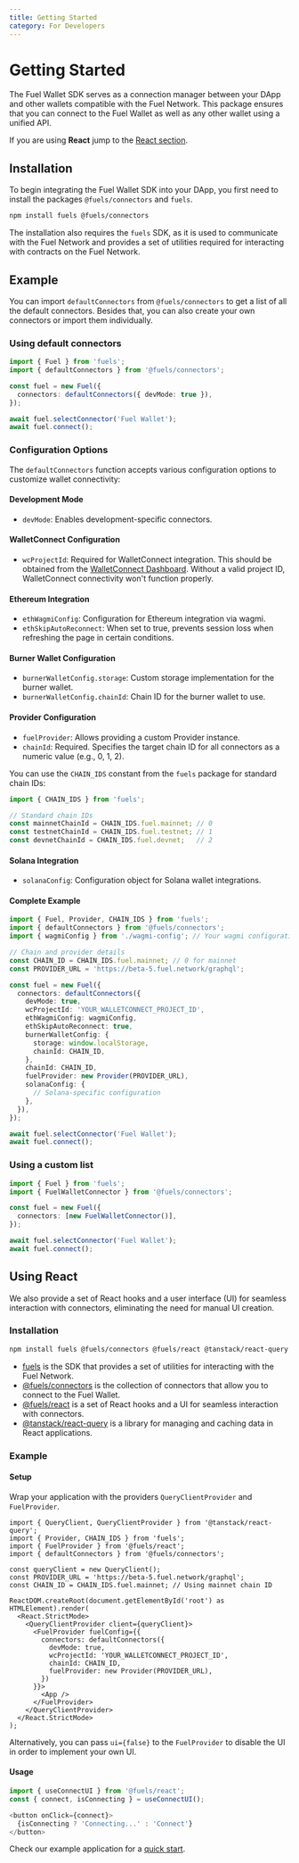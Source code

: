 ```yaml
---
title: Getting Started
category: For Developers
---
```


# Getting Started

The Fuel Wallet SDK serves as a connection manager between your DApp and other wallets compatible with the Fuel Network. This package ensures that you can connect to the Fuel Wallet as well as any other wallet using a unified API.

If you are using **React** jump to the [React section](./#using-react).

## Installation

To begin integrating the Fuel Wallet SDK into your DApp, you first need to install the packages `@fuels/connectors` and `fuels`.

```bash
npm install fuels @fuels/connectors
```

The installation also requires the `fuels` SDK, as it is used to communicate with the Fuel Network and provides a set of utilities required for interacting with contracts on the Fuel Network.

## Example

You can import `defaultConnectors` from `@fuels/connectors` to get a list of all the default connectors. Besides that, you can also create your own connectors or import them individually.

### Using default connectors
```ts
import { Fuel } from 'fuels';
import { defaultConnectors } from '@fuels/connectors';

const fuel = new Fuel({
  connectors: defaultConnectors({ devMode: true }),
});

await fuel.selectConnector('Fuel Wallet');
await fuel.connect();
```

### Configuration Options

The `defaultConnectors` function accepts various configuration options to customize wallet connectivity:

#### Development Mode
- `devMode`: Enables development-specific connectors.

#### WalletConnect Configuration
- `wcProjectId`: Required for WalletConnect integration. This should be obtained from the [WalletConnect Dashboard](https://cloud.walletconnect.com/). Without a valid project ID, WalletConnect connectivity won't function properly.

#### Ethereum Integration
- `ethWagmiConfig`: Configuration for Ethereum integration via wagmi.
- `ethSkipAutoReconnect`: When set to true, prevents session loss when refreshing the page in certain conditions.

#### Burner Wallet Configuration
- `burnerWalletConfig.storage`: Custom storage implementation for the burner wallet.
- `burnerWalletConfig.chainId`: Chain ID for the burner wallet to use.

#### Provider Configuration
- `fuelProvider`: Allows providing a custom Provider instance.
- `chainId`: Required. Specifies the target chain ID for all connectors as a numeric value (e.g., 0, 1, 2).

You can use the `CHAIN_IDS` constant from the `fuels` package for standard chain IDs:
```ts
import { CHAIN_IDS } from 'fuels';

// Standard chain IDs
const mainnetChainId = CHAIN_IDS.fuel.mainnet; // 0
const testnetChainId = CHAIN_IDS.fuel.testnet; // 1
const devnetChainId = CHAIN_IDS.fuel.devnet;   // 2
```

#### Solana Integration
- `solanaConfig`: Configuration object for Solana wallet integrations.

#### Complete Example

```ts
import { Fuel, Provider, CHAIN_IDS } from 'fuels';
import { defaultConnectors } from '@fuels/connectors';
import { wagmiConfig } from './wagmi-config'; // Your wagmi configuration

// Chain and provider details
const CHAIN_ID = CHAIN_IDS.fuel.mainnet; // 0 for mainnet
const PROVIDER_URL = 'https://beta-5.fuel.network/graphql';

const fuel = new Fuel({
  connectors: defaultConnectors({
    devMode: true,
    wcProjectId: 'YOUR_WALLETCONNECT_PROJECT_ID',
    ethWagmiConfig: wagmiConfig,
    ethSkipAutoReconnect: true,
    burnerWalletConfig: {
      storage: window.localStorage,
      chainId: CHAIN_ID,
    },
    chainId: CHAIN_ID,
    fuelProvider: new Provider(PROVIDER_URL),
    solanaConfig: {
      // Solana-specific configuration
    },
  }),
});

await fuel.selectConnector('Fuel Wallet');
await fuel.connect();
```

### Using a custom list
```ts
import { Fuel } from 'fuels';
import { FuelWalletConnector } from '@fuels/connectors';

const fuel = new Fuel({
  connectors: [new FuelWalletConnector()],
});

await fuel.selectConnector('Fuel Wallet');
await fuel.connect();
```

## Using React

We also provide a set of React hooks and a user interface (UI) for seamless interaction with connectors, eliminating the need for manual UI creation.

### Installation

```bash
npm install fuels @fuels/connectors @fuels/react @tanstack/react-query
```

- [fuels](https://github.com/FuelLabs/fuels-ts) is the SDK that provides a set of utilities for interacting with the Fuel Network.
- [@fuels/connectors](https://github.com/FuelLabs/fuel-connectors) is the collection of connectors that allow you to connect to the Fuel Wallet.
- [@fuels/react](https://github.com/FuelLabs/fuel-connectors/tree/main/packages/react) is a set of React hooks and a UI for seamless interaction with connectors.
- [@tanstack/react-query](https://github.com/tanstack/query) is a library for managing and caching data in React applications.

### Example

#### Setup

Wrap your application with the providers `QueryClientProvider` and `FuelProvider`.

```tsx
import { QueryClient, QueryClientProvider } from '@tanstack/react-query';
import { Provider, CHAIN_IDS } from 'fuels';
import { FuelProvider } from '@fuels/react';
import { defaultConnectors } from '@fuels/connectors';

const queryClient = new QueryClient();
const PROVIDER_URL = 'https://beta-5.fuel.network/graphql';
const CHAIN_ID = CHAIN_IDS.fuel.mainnet; // Using mainnet chain ID

ReactDOM.createRoot(document.getElementById('root') as HTMLElement).render(
  <React.StrictMode>
    <QueryClientProvider client={queryClient}>
      <FuelProvider fuelConfig={{ 
        connectors: defaultConnectors({ 
          devMode: true,
          wcProjectId: 'YOUR_WALLETCONNECT_PROJECT_ID',
          chainId: CHAIN_ID,
          fuelProvider: new Provider(PROVIDER_URL),
        }) 
      }}>
        <App />
      </FuelProvider>
    </QueryClientProvider>
  </React.StrictMode>
);
```

Alternatively, you can pass `ui={false}` to the `FuelProvider` to disable the UI in order to implement your own UI.

#### Usage

```ts
import { useConnectUI } from '@fuels/react';
const { connect, isConnecting } = useConnectUI();

<button onClick={connect}>
  {isConnecting ? 'Connecting...' : 'Connect'}
</button>
```

Check our example application for a [quick start](https://github.com/FuelLabs/fuels-wallet/tree/master/examples/cra-dapp).
